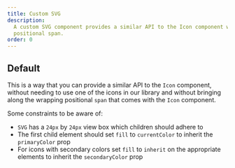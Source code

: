 ```yaml
---
title: Custom SVG
description:
  A custom SVG component provides a similar API to the Icon component without requiring a wrapping
  positional span.
order: 0
---
```



## Default

This is a way that you can provide a similar API to the `Icon` component, without needing to use one
of the icons in our library and without bringing along the wrapping positional `span` that comes
with the `Icon` component.

Some constraints to be aware of:

- `SVG` has a `24px` by `24px` view box which children should adhere to
- The first child element should set `fill` to `currentColor` to inherit the `primaryColor` prop
- For icons with secondary colors set `fill` to `inherit` on the appropriate elements to inherit the
  `secondaryColor` prop

<Example Component={CustomSVGDefault} packageName="@atlaskit/icon" />
